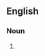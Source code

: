 ==English==

===Noun===
{{en-noun|sg=[[magno-|magno]]-[[therapy]]|-}}

# {{alternative spelling of|[[magnotherapy]]}}